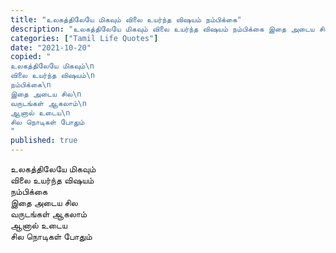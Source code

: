 ```yaml
---
title: "உலகத்திலேயே மிகவும் விலை உயர்ந்த விஷயம் நம்பிக்கை"
description: "உலகத்திலேயே மிகவும் விலை உயர்ந்த விஷயம் நம்பிக்கை இதை அடைய சில வருடங்கள் ஆகலாம்."
categories: ["Tamil Life Quotes"]
date: "2021-10-20"
copied: "
உலகத்திலேயே மிகவும்\n
விலை உயர்ந்த விஷயம்\n
நம்பிக்கை\n
இதை அடைய சில\n
வருடங்கள் ஆகலாம்\n
ஆனால் உடைய\n
சில நொடிகள் போதும்
"
published: true
---
```


உலகத்திலேயே மிகவும்  
விலை உயர்ந்த விஷயம்  
நம்பிக்கை  
இதை அடைய சில  
வருடங்கள் ஆகலாம்  
ஆனால் உடைய  
சில நொடிகள் போதும்
